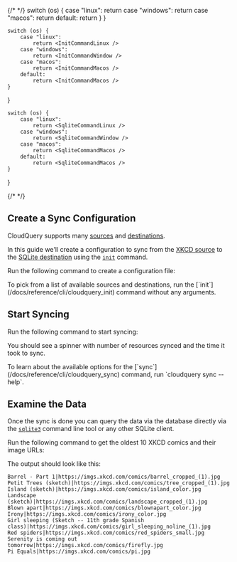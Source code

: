 
{/* <!-- vale off --> */}
    switch (os) {
        case "linux":
            return <ConfigureSyncCommandLinux />
        case "windows":
            return <ConfigureSyncCommandWindow />
        case "macos":
            return <ConfigureSyncCommandMacos />
        default:
            return <ConfigureSyncCommandMacos />
    }
}

    switch (os) {
        case "linux":
            return <InitCommandLinux />
        case "windows":
            return <InitCommandWindow />
        case "macos":
            return <InitCommandMacos />
        default:
            return <InitCommandMacos />
    }
}

    switch (os) {
        case "linux":
            return <SqliteCommandLinux />
        case "windows":
            return <SqliteCommandWindow />
        case "macos":
            return <SqliteCommandMacos />
        default:
            return <SqliteCommandMacos />
    }
}

{/* <!-- vale on --> */}
## Create a Sync Configuration

CloudQuery supports many [sources](https://hub.cloudquery.io/plugins/source) and [destinations](https://hub.cloudquery.io/plugins/destination).

In this guide we'll create a configuration to sync from the [XKCD source](https://hub.cloudquery.io/plugins/source/cloudquery/xkcd/latest/docs) to the [SQLite destination](https://hub.cloudquery.io/plugins/destination/cloudquery/sqlite/latest/docs) using the [`init`](/docs/reference/cli/cloudquery_init) command.

Run the following command to create a configuration file:

<InitCommand os={props.os} />

<Callout type="info">
To pick from a list of available sources and destinations, run the [`init`](/docs/reference/cli/cloudquery_init) command without any arguments.
</Callout>

## Start Syncing

Run the following command to start syncing:

<SyncCommand os={props.os} />

You should see a spinner with number of resources synced and the time it took to sync.

<Callout type="info">
To learn about the available options for the [`sync`](/docs/reference/cli/cloudquery_sync) command, run `cloudquery sync --help`.
</Callout>

## Examine the Data

Once the sync is done you can query the data via the database directly via the [`sqlite3`](https://www.sqlite.org/cli.html) command line tool or any other SQLite client.

Run the following command to get the oldest 10 XKCD comics and their image URLs:

<SqliteCommand os={props.os} />

The output should look like this:

```
Barrel - Part 1|https://imgs.xkcd.com/comics/barrel_cropped_(1).jpg
Petit Trees (sketch)|https://imgs.xkcd.com/comics/tree_cropped_(1).jpg
Island (sketch)|https://imgs.xkcd.com/comics/island_color.jpg
Landscape (sketch)|https://imgs.xkcd.com/comics/landscape_cropped_(1).jpg
Blown apart|https://imgs.xkcd.com/comics/blownapart_color.jpg
Irony|https://imgs.xkcd.com/comics/irony_color.jpg
Girl sleeping (Sketch -- 11th grade Spanish class)|https://imgs.xkcd.com/comics/girl_sleeping_noline_(1).jpg
Red spiders|https://imgs.xkcd.com/comics/red_spiders_small.jpg
Serenity is coming out tomorrow|https://imgs.xkcd.com/comics/firefly.jpg
Pi Equals|https://imgs.xkcd.com/comics/pi.jpg
```